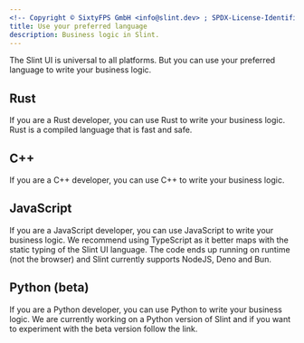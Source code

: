 ```yaml
---
<!-- Copyright © SixtyFPS GmbH <info@slint.dev> ; SPDX-License-Identifier: MIT -->
title: Use your preferred language
description: Business logic in Slint.
---
```


The Slint UI is universal to all platforms. But you can use your preferred language to write your business logic.

## Rust
If you are a Rust developer, you can use Rust to write your business logic. Rust is a compiled language that is fast and safe.

## C++
If you are a C++ developer, you can use C++ to write your business logic.

## JavaScript
If you are a JavaScript developer, you can use JavaScript to write your business logic. We recommend using TypeScript as it better maps
with the static typing of the Slint UI language. The code ends up running on runtime (not the browser) and Slint currently supports NodeJS, Deno and Bun.

## Python (beta)
If you are a Python developer, you can use Python to write your business logic. We are currently working on a Python version of Slint and if you want to experiment with the beta version follow the link.


